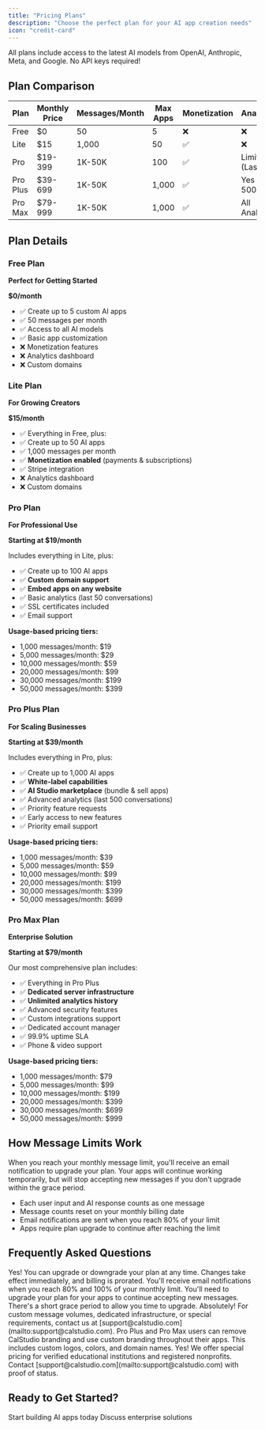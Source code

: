 ```yaml
---
title: "Pricing Plans"
description: "Choose the perfect plan for your AI app creation needs"
icon: "credit-card"
---
```


<Info>
  All plans include access to the latest AI models from OpenAI, Anthropic, Meta, and Google. No API keys required!
</Info>

## Plan Comparison

| Plan     | Monthly Price | Messages/Month | Max Apps | Monetization | Analytics         | Custom Domains | White-Label | Priority Support | Dedicated Server |
|----------|---------------|----------------|----------|--------------|-------------------|----------------|-------------|------------------|------------------|
| Free     | $0            | 50             | 5        | ❌           | ❌                | ❌             | ❌          | ❌               | ❌               |
| Lite     | $15           | 1,000          | 50       | ✅           | ❌                | ❌             | ❌          | ❌               | ❌               |
| Pro      | $19-399       | 1K-50K         | 100      | ✅           | Limited (Last 50) | ✅             | ❌          | ❌               | ❌               |
| Pro Plus | $39-699       | 1K-50K         | 1,000    | ✅           | Yes (Last 500)    | ✅             | ✅          | ✅               | ❌               |
| Pro Max  | $79-999       | 1K-50K         | 1,000    | ✅           | All Analytics     | ✅             | ✅          | ✅               | ✅               |

## Plan Details

### Free Plan
**Perfect for Getting Started**

**$0/month**
- ✅ Create up to 5 custom AI apps
- ✅ 50 messages per month
- ✅ Access to all AI models
- ✅ Basic app customization
- ❌ Monetization features
- ❌ Analytics dashboard
- ❌ Custom domains

### Lite Plan
**For Growing Creators**

**$15/month**
- ✅ Everything in Free, plus:
- ✅ Create up to 50 AI apps
- ✅ 1,000 messages per month
- ✅ **Monetization enabled** (payments & subscriptions)
- ✅ Stripe integration
- ❌ Analytics dashboard
- ❌ Custom domains

### Pro Plan
**For Professional Use**

**Starting at $19/month**

Includes everything in Lite, plus:
- ✅ Create up to 100 AI apps
- ✅ **Custom domain support**
- ✅ **Embed apps on any website**
- ✅ Basic analytics (last 50 conversations)
- ✅ SSL certificates included
- ✅ Email support

**Usage-based pricing tiers:**
- 1,000 messages/month: $19
- 5,000 messages/month: $29
- 10,000 messages/month: $59
- 20,000 messages/month: $99
- 30,000 messages/month: $199
- 50,000 messages/month: $399

### Pro Plus Plan
**For Scaling Businesses**

**Starting at $39/month**

Includes everything in Pro, plus:
- ✅ Create up to 1,000 AI apps
- ✅ **White-label capabilities**
- ✅ **AI Studio marketplace** (bundle & sell apps)
- ✅ Advanced analytics (last 500 conversations)
- ✅ Priority feature requests
- ✅ Early access to new features
- ✅ Priority email support

**Usage-based pricing tiers:**
- 1,000 messages/month: $39
- 5,000 messages/month: $59
- 10,000 messages/month: $99
- 20,000 messages/month: $199
- 30,000 messages/month: $399
- 50,000 messages/month: $699

### Pro Max Plan
**Enterprise Solution**

**Starting at $79/month**

Our most comprehensive plan includes:
- ✅ Everything in Pro Plus
- ✅ **Dedicated server infrastructure**
- ✅ **Unlimited analytics history**
- ✅ Advanced security features
- ✅ Custom integrations support
- ✅ Dedicated account manager
- ✅ 99.9% uptime SLA
- ✅ Phone & video support

**Usage-based pricing tiers:**
- 1,000 messages/month: $79
- 5,000 messages/month: $99
- 10,000 messages/month: $199
- 20,000 messages/month: $399
- 30,000 messages/month: $699
- 50,000 messages/month: $999

## How Message Limits Work

<Warning>
  When you reach your monthly message limit, you'll receive an email notification to upgrade your plan. Your apps will continue working temporarily, but will stop accepting new messages if you don't upgrade within the grace period.
</Warning>

- Each user input and AI response counts as one message
- Message counts reset on your monthly billing date
- Email notifications are sent when you reach 80% of your limit
- Apps require plan upgrade to continue after reaching the limit

## Frequently Asked Questions

<AccordionGroup>
  <Accordion title="Can I change plans anytime?">
    Yes! You can upgrade or downgrade your plan at any time. Changes take effect immediately, and billing is prorated.
  </Accordion>
  
  <Accordion title="What happens when I reach my message limit?">
    You'll receive email notifications when you reach 80% and 100% of your monthly limit. You'll need to upgrade your plan for your apps to continue accepting new messages. There's a short grace period to allow you time to upgrade.
  </Accordion>
  
  <Accordion title="Do you offer custom enterprise plans?">
    Absolutely! For custom message volumes, dedicated infrastructure, or special requirements, contact us at [support@calstudio.com](mailto:support@calstudio.com).
  </Accordion>
  
  <Accordion title="How does white-labeling work?">
    Pro Plus and Pro Max users can remove CalStudio branding and use custom branding throughout their apps. This includes custom logos, colors, and domain names.
  </Accordion>
  
  <Accordion title="Do you offer educational or nonprofit discounts?">
    Yes! We offer special pricing for verified educational institutions and registered nonprofits. Contact [support@calstudio.com](mailto:support@calstudio.com) with proof of status.
  </Accordion>
</AccordionGroup>

## Ready to Get Started?

<CardGroup cols={2}>
  <Card title="Create Free Account" icon="rocket" href="https://calstudio.com/signup">
    Start building AI apps today
  </Card>
  <Card title="Contact Sales" icon="phone" href="mailto:support@calstudio.com">
    Discuss enterprise solutions
  </Card>
</CardGroup>